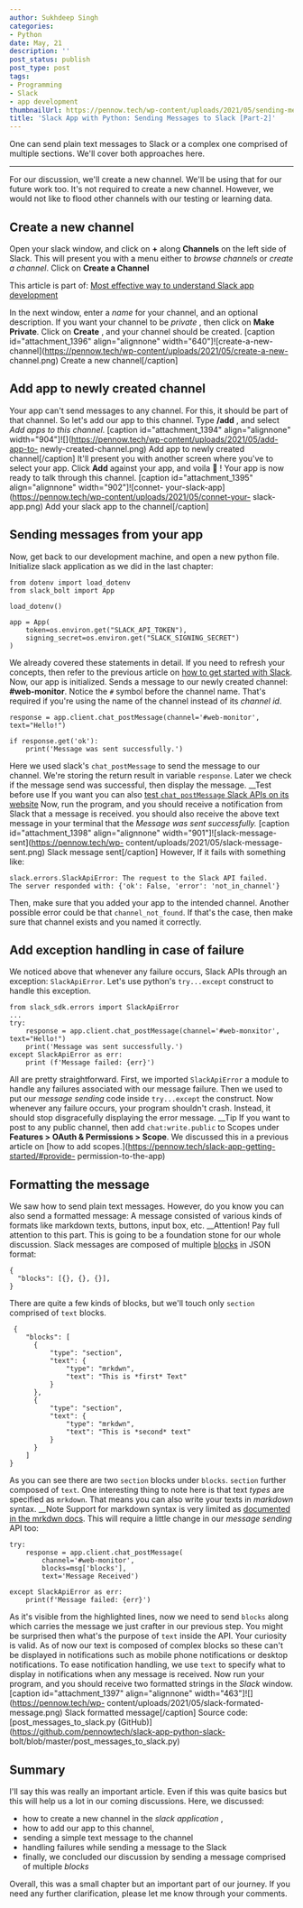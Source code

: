 ---
author: Sukhdeep Singh
categories:
- Python
date: May, 21
description: ''
post_status: publish
post_type: post
tags:
- Programming
- Slack
- app development
thumbnailUrl: https://pennow.tech/wp-content/uploads/2021/05/sending-message-to-slack.svg
title: 'Slack App with Python: Sending Messages to Slack [Part-2]'
---

One can send plain text messages to Slack or a complex one comprised of
multiple sections. We'll cover both approaches here.

* * *

For our discussion, we'll create a new channel. We'll be using that for our
future work too. It's not required to create a new channel. However, we would
not like to flood other channels with our testing or learning data.

## Create a new channel

Open your slack window, and click on **+** along **Channels** on the left side
of Slack. This will present you with a menu either to _browse channels_ or
_create a channel_. Click on **Create a Channel**

This article is part of: [Most effective way to understand Slack app
development](https://pennow.tech/essential-skills-to-develop-slack-apps/)

In the next window, enter a _name_ for your channel, and an optional
description. If you want your channel to be _private_ , then click on **Make
Private**. Click on **Create** , and your channel should be created. [caption
id="attachment_1396" align="alignnone" width="640"]![create-a-new-
channel](https://pennow.tech/wp-content/uploads/2021/05/create-a-new-
channel.png) Create a new channel[/caption]

## Add app to newly created channel

Your app can't send messages to any channel. For this, it should be part of
that channel. So let's add our app to this channel. Type **/add** , and select
_Add apps to this channel_. [caption id="attachment_1394" align="alignnone"
width="904"]![](https://pennow.tech/wp-content/uploads/2021/05/add-app-to-
newly-created-channel.png) Add app to newly created channel[/caption] It'll
present you with another screen where you've to select your app. Click **Add**
against your app, and voila 🥳 ! Your app is now ready to talk through this
channel. [caption id="attachment_1395" align="alignnone" width="902"]![connet-
your-slack-app](https://pennow.tech/wp-content/uploads/2021/05/connet-your-
slack-app.png) Add your slack app to the channel[/caption]

## Sending messages from your app

Now, get back to our development machine, and open a new python file.
Initialize slack application as we did in the last chapter:

    
    
    from dotenv import load_dotenv
    from slack_bolt import App
    
    load_dotenv()
    
    app = App(
        token=os.environ.get("SLACK_API_TOKEN"),
        signing_secret=os.environ.get("SLACK_SIGNING_SECRET")
    )
    

We already covered these statements in detail. If you need to refresh your
concepts, then refer to the previous article on [how to get started with
Slack](https://pennow.tech/slack-app-getting-started/). Now, our app is
initialized. Sends a message to our newly created channel: **#web-monitor**.
Notice the `#` symbol before the channel name. That's required if you're using
the name of the channel instead of its _channel id_.

    
    
    response = app.client.chat_postMessage(channel='#web-monitor', text="Hello!")
    
    if response.get('ok'):
        print('Message was sent successfully.')
    

Here we used slack's `chat_postMessage` to send the message to our channel.
We're storing the return result in variable `response`. Later we check if the
message send was successful, then display the message.  __Test before use If
you want you can also [test `chat_postMessage` Slack APIs on its
website](https://api.slack.com/methods/chat.postMessage/test) Now, run the
program, and you should receive a notification from Slack that a message is
received. you should also receive the above text message in your terminal that
the _Message was sent successfully._ [caption id="attachment_1398"
align="alignnone" width="901"]![slack-message-sent](https://pennow.tech/wp-
content/uploads/2021/05/slack-message-sent.png) Slack message sent[/caption]
However, If it fails with something like:

    
    
    slack.errors.SlackApiError: The request to the Slack API failed.
    The server responded with: {'ok': False, 'error': 'not_in_channel'}
    

Then, make sure that you added your app to the intended channel. Another
possible error could be that `channel_not_found`. If that's the case, then
make sure that channel exists and you named it correctly.

## Add exception handling in case of failure

We noticed above that whenever any failure occurs, Slack APIs through an
exception: `SlackApiError`. Let's use python's `try...except` construct to
handle this exception.

    
    
    from slack_sdk.errors import SlackApiError
    ...
    try:
        response = app.client.chat_postMessage(channel='#web-monxitor', text="Hello!")
        print('Message was sent successfully.')
    except SlackApiError as err:
        print (f'Message failed: {err}')
    

All are pretty straightforward. First, we imported `SlackApiError` a module to
handle any failures associated with our message failure. Then we used to put
our _message sending_ code inside `try...except` the construct. Now whenever
any failure occurs, your program shouldn't crash. Instead, it should stop
disgracefully displaying the error message.  __Tip If you want to post to any
public channel, then add `chat:write.public` to Scopes under **Features >
OAuth & Permissions > Scope**. We discussed this in a previous article on [how
to add scopes.](https://pennow.tech/slack-app-getting-started/#provide-
permission-to-the-app)

## Formatting the message

We saw how to send plain text messages. However, do you know you can also send
a formatted message: A message consisted of various kinds of formats like
markdown texts, buttons, input box, etc.  __Attention! Pay full attention to
this part. This is going to be a foundation stone for our whole discussion.
Slack messages are composed of multiple
[blocks](https://api.slack.com/messaging/composing/layouts) in JSON format:

    
    
    {
      "blocks": [{}, {}, {}],
    }
    

There are quite a few kinds of blocks, but we'll touch only `section`
comprised of `text` blocks.

    
    
     {
        "blocks": [
          {
              "type": "section",
              "text": {
                  "type": "mrkdwn",
                  "text": "This is *first* Text"
              }
          },
          {
              "type": "section",
              "text": {
                  "type": "mrkdwn",
                  "text": "This is *second* text"
              }
          }
        ]
    }
    
    

As you can see there are two `section` blocks under `blocks`. `section`
further composed of `text`. One interesting thing to note here is that text
_types_ are specified as `mrkdown`. That means you can also write your texts
in _markdown_ syntax.  __Note Support for markdown syntax is very limited as
[documented in the mrkdwn
docs](https://api.slack.com/messaging/composing/formatting#basics). This will
require a little change in our _message sending_ API too:

    
    
    try:
        response = app.client.chat_postMessage(
            channel='#web-monitor', 
            blocks=msg['blocks'], 
            text='Message Received')
    
    except SlackApiError as err:
        print(f'Message failed: {err}')
    

As it's visible from the highlighted lines, now we need to send `blocks` along
which carries the message we just crafter in our previous step. You might be
surprised then what's the purpose of `text` inside the API. Your curiosity is
valid. As of now our text is composed of complex blocks so these can't be
displayed in notifications such as mobile phone notifications or desktop
notifications. To ease notification handling, we use `text` to specify what to
display in notifications when any message is received. Now run your program,
and you should receive two formatted strings in the _Slack_ window. [caption
id="attachment_1397" align="alignnone" width="463"]![](https://pennow.tech/wp-
content/uploads/2021/05/slack-formated-message.png) Slack formatted
message[/caption] Source code: [post_messages_to_slack.py
(GitHub)](https://github.com/pennowtech/slack-app-python-slack-
bolt/blob/master/post_messages_to_slack.py)

## Summary

I'll say this was really an important article. Even if this was quite basics
but this will help us a lot in our coming discussions. Here, we discussed:

  * how to create a new channel in the _slack application_ ,
  * how to add our app to this channel,
  * sending a simple text message to the channel
  * handling failures while sending a message to the Slack
  * finally, we concluded our discussion by sending a message comprised of multiple _blocks_

Overall, this was a small chapter but an important part of our journey. If you
need any further clarification, please let me know through your comments.
